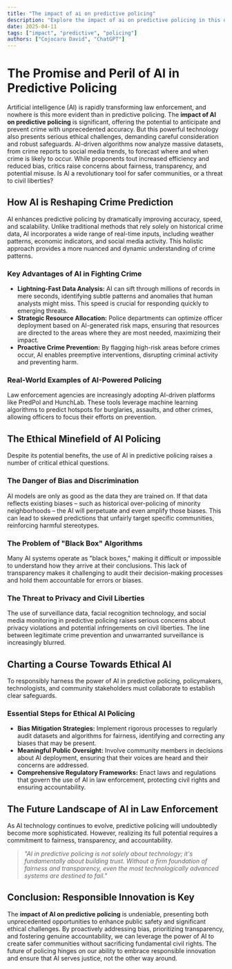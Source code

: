 ```yaml
---
title: "The impact of ai on predictive policing"
description: "Explore the impact of ai on predictive policing in this detailed guide, offering insights, strategies, and practical tips to enhance your understanding and application of the topic."
date: 2025-04-11
tags: ["impact", "predictive", "policing"]
authors: ["Cojocaru David", "ChatGPT"]
---
```


# The Promise and Peril of AI in Predictive Policing

Artificial intelligence (AI) is rapidly transforming law enforcement, and nowhere is this more evident than in predictive policing. The **impact of AI on predictive policing** is significant, offering the potential to anticipate and prevent crime with unprecedented accuracy. But this powerful technology also presents serious ethical challenges, demanding careful consideration and robust safeguards. AI-driven algorithms now analyze massive datasets, from crime reports to social media trends, to forecast where and when crime is likely to occur. While proponents tout increased efficiency and reduced bias, critics raise concerns about fairness, transparency, and potential misuse. Is AI a revolutionary tool for safer communities, or a threat to civil liberties?

## How AI is Reshaping Crime Prediction

AI enhances predictive policing by dramatically improving accuracy, speed, and scalability. Unlike traditional methods that rely solely on historical crime data, AI incorporates a wide range of real-time inputs, including weather patterns, economic indicators, and social media activity. This holistic approach provides a more nuanced and dynamic understanding of crime patterns.

### Key Advantages of AI in Fighting Crime

- **Lightning-Fast Data Analysis:** AI can sift through millions of records in mere seconds, identifying subtle patterns and anomalies that human analysts might miss. This speed is crucial for responding quickly to emerging threats.
- **Strategic Resource Allocation:** Police departments can optimize officer deployment based on AI-generated risk maps, ensuring that resources are directed to the areas where they are most needed, maximizing their impact.
- **Proactive Crime Prevention:** By flagging high-risk areas before crimes occur, AI enables preemptive interventions, disrupting criminal activity and preventing harm.

### Real-World Examples of AI-Powered Policing

Law enforcement agencies are increasingly adopting AI-driven platforms like PredPol and HunchLab. These tools leverage machine learning algorithms to predict hotspots for burglaries, assaults, and other crimes, allowing officers to focus their efforts on prevention.

## The Ethical Minefield of AI Policing

Despite its potential benefits, the use of AI in predictive policing raises a number of critical ethical questions.

### The Danger of Bias and Discrimination

AI models are only as good as the data they are trained on. If that data reflects existing biases – such as historical over-policing of minority neighborhoods – the AI will perpetuate and even amplify those biases. This can lead to skewed predictions that unfairly target specific communities, reinforcing harmful stereotypes.

### The Problem of "Black Box" Algorithms

Many AI systems operate as "black boxes," making it difficult or impossible to understand how they arrive at their conclusions. This lack of transparency makes it challenging to audit their decision-making processes and hold them accountable for errors or biases.

### The Threat to Privacy and Civil Liberties

The use of surveillance data, facial recognition technology, and social media monitoring in predictive policing raises serious concerns about privacy violations and potential infringements on civil liberties. The line between legitimate crime prevention and unwarranted surveillance is increasingly blurred.

## Charting a Course Towards Ethical AI

To responsibly harness the power of AI in predictive policing, policymakers, technologists, and community stakeholders must collaborate to establish clear safeguards.

### Essential Steps for Ethical AI Policing

- **Bias Mitigation Strategies:** Implement rigorous processes to regularly audit datasets and algorithms for fairness, identifying and correcting any biases that may be present.
- **Meaningful Public Oversight:** Involve community members in decisions about AI deployment, ensuring that their voices are heard and their concerns are addressed.
- **Comprehensive Regulatory Frameworks:** Enact laws and regulations that govern the use of AI in law enforcement, protecting civil rights and ensuring accountability.

## The Future Landscape of AI in Law Enforcement

As AI technology continues to evolve, predictive policing will undoubtedly become more sophisticated. However, realizing its full potential requires a commitment to fairness, transparency, and accountability.

> _"AI in predictive policing is not solely about technology; it's fundamentally about building trust. Without a firm foundation of fairness and transparency, even the most technologically advanced systems are destined to fail."_

## Conclusion: Responsible Innovation is Key

The **impact of AI on predictive policing** is undeniable, presenting both unprecedented opportunities to enhance public safety and significant ethical challenges. By proactively addressing bias, prioritizing transparency, and fostering genuine accountability, we can leverage the power of AI to create safer communities without sacrificing fundamental civil rights. The future of policing hinges on our ability to embrace responsible innovation and ensure that AI serves justice, not the other way around.
